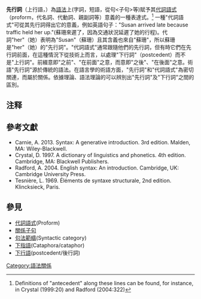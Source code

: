 '''先行詞'''（上行語，{{lang-en|antecedent}}）為[[語法|語法]]上(字詞，短語，從句<子句>等)賦予其[[代詞語式|代詞語式]]（proform，代名詞、代動詞、親副詞等）意義的一種表達式。<ref>Definitions of "antecedent" along these lines can be found, for instance, in Crystal (1999:20) and Radford (2004:322)</ref> 一種"代詞語式"可從其先行詞得出它的意義，例如英語句子："Susan arrived late because traffic held her up."(蘇珊來遲了，因為交通狀況延遲了她的行程)。代詞"her"（她）表明為"Susan"（蘇珊）且其含義也來自"蘇珊"，所以蘇珊是"her"（她）的"先行詞"。"代詞語式"通常跟隨他們的先行詞，但有時它們在先行詞前面，在這種情況下從技術上而言，以處理"下行詞"（postcedent）而不是"上行詞"。前綴<ante->意即"之前"、"在前面"之意，而<post->意即"之後"、"在後面"之意。術語"先行詞"源於傳統的語法。在語言學的術語方面，"先行詞"和"代詞語式"為密切關連，而屬於{{tsl|en|Anaphora (linguistics)|照应}}關係。依據{{tsl|en|Binding (linguistics)|約束 (語言學)|約束}}理論、語法理論的可以辨別出"先行詞"及"下行詞"之間的區別。
<!--
==範例==
Most any [[syntactic_category|syntactic category]] can serve as the antecedent to a proform. The following examples illustrate a range of proforms and their antecedents. The proforms are in bold, and their antecedents are underlined:

::a. <u>Willy</u> said '''he''' likes chocolate. <small>- Noun as antecedent</small>

::b. <u>My eccentric uncle</u> likes chocolate. '''He''' tells everyone to buy him chocolate. <small>- Noun phrase as antecedent</small>

::c. Larry was <u>helpful</u>, and '''so''' was Kim. <small>- Adjective as antecedent</small>

::d. He arrived <u>in the afternoon</u>, '''when''' nobody was home. <small>- Prepositional phrase as antecedent</small>

::e. Thomas plays soccer <u>in the park</u>. The kids all congregate '''there'''. <small>- Prepositional phrase as antecedent</small>

::f. Our helpers did it <u>very carefully</u>, and we did it '''like that''' as well.  <small>- Adverb phrase as antecedent</small>

::g. Fred <u>works hard</u>, but Tom does not '''do the same'''. <small>- Verb phrase as antecedent</small>

::h. <u>Susan lies all the time</u>, '''which''' everybody knows about. <small>- Entire clause as antecedent</small>

::i. <u>Our politicians have been pandering again</u>. '''This''' demotivates the voters. <small>- Entire sentence as antecedent
</small>

::j. <u>Someone</u> called <u>who offered to help</u>. '''She''' was really friendly. <small>- Discontinuous word combination as antecedent</small>

::k. <u>The paragraph</u> has in fact been <u>checked</u> by Sam, but Susan won't '''do it'''. <small>- Discontinuous word combination as antecedent</small>

This list of proforms and the types of antecedents that they take is by no means exhaustive, but rather it is intended to merely deliver an impression of the breadth of expressions that can function as proforms and antecedents. While the stereotypical proform is a pronoun and the stereotypical antecedent a noun or noun phrase, these examples demonstrate that most any syntactic category can in fact serve as an antecedent to a proform, whereby the proforms themselves are a diverse bunch.<ref>Carnie (2013:150) defines antecedent as ''an NP that gives its meaning to another NP''. Carnie's definition is too narrow, as many of the examples here illustrate. Antecedents (and proforms) are not limited to the noun or noun phrase categories.</ref> The last two examples are particularly interesting, because they show that some proforms can even take discontinuous word combinations as antecedents, i.e. the antecedents are NOT [[Constituent_(linguistics)|constituent]]s. A particularly frequent type of proform occurs in [[relative_clause|relative clause]]s. Many relative clauses contain a relative pronoun, and these relative pronouns have an antecedent. Sentences d and h above contain relative clauses; the proforms ''when'' and ''which'' are relative proforms.

==下行語==

The ''ante-'' in ''antecedent'' means 'before, in front of'. Thus when a proform precedes its antecedent, the antecedent is technically not an antecedent, but rather it is a '''post'''cedent, ''post-'' meaning 'after, behind'. The following examples illustrate postcedents:

::a. When '''it''' is ready, I'll have a cup of <u>coffee</u>. <small>- Noun as postcedent</small>

::b. In '''her''' bed, <u>my friend</u> spends the entire morning. <small>- Noun phrase as postcedent
</small>
::c. '''It''' bothered me <u>that she did not call</u>. <small>- Clause as postcedent, example of ''it''-[[extraposition|extraposition]]</small>

::d. Two violinists were '''there''', <u>at the party</u>. <small>- Prepositional phrase as postcedent</small>

::e. Sam tries to work '''then''', <u>when it is raining</u>. <small>- Clause as postcedent</small>

Postcedents are rare compared to antecedents, and in practice, the distinction between antecedents and postcedents is often ignored, the term ''antecedent'' being used to denote both. This practice is a source of confusion and some have therefore denounced the term ''antecedent'' outright because of this confusion.<ref>For an example of a linguist who rejects the term antecedent because of the confusion it generates (due to the failure to distinguish between antecedents and postcedents), see [[Lucien_Tesnière|Tesnière]] (1969:86f.).</ref>

==Implied antecedents==

Some proforms lack a linguistic antecedent (or postcedent). In such cases, the antecedent is implied in the given discourse environment or from general knowledge of the world. For instance, the first person pronouns ''I'', ''me'', ''we'', and ''us'' and second person pronoun ''you'' are proforms that usually lack a linguistic antecedent. However, their antecedents are present in the discourse context as the speaker and the listener. Pleonastic proforms also lack a linguistic antecedent, e.g. ''It is raining'', where the pronoun ''it'' is semantically empty and cannot be viewed as referring to anything specific in the discourse world. Definite proforms such as ''they'' and ''you'' also have an indefinite use, which means they denote some person or people in general, e.g. ''They will get you for that'', and therefore cannot be construed as taking a linguistic antecedent.
-->

==注释==
{{Reflist|2}}

==參考文獻==
{{refbegin|2}}
*Carnie, A. 2013. Syntax: A generative introduction. 3rd edition. Malden, MA: Wiley-Blackwell.
*Crystal, D. 1997. A dictionary of linguistics and phonetics. 4th edition. Cambridge, MA: Blackwell Publishers.
*Radford, A. 2004. English syntax: An introduction. Cambridge, UK: Cambridge University Press.
*Tesnière, L. 1969. Éléments de syntaxe structurale, 2nd edition. Klincksieck, Paris.
{{refend}}

==參見==
*[[代詞語式|代詞語式]](Proform)
*[[關係子句|關係子句]]
*[[句法範疇|句法範疇]](Syntactic category)
*[[下指語|下指語]](Cataphora/cataphor)
*[[下行語|下行語]](postcedent/後行詞)

[[Category:語法關係|Category:語法關係]]